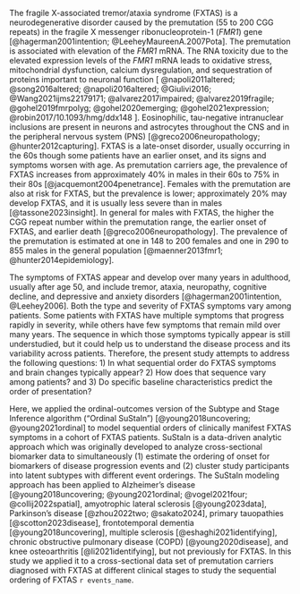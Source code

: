 The fragile X-associated tremor/ataxia syndrome (FXTAS) is a
neurodegenerative disorder caused by the
premutation (55 to 200 CGG repeats) in the
fragile X messenger ribonucleoprotein-1 (*FMR1*) gene [@hagerman2001intention; @LeeheyMaureenA.2007Pota].
The premutation is associated with
elevation of the *FMR1* mRNA.
The RNA toxicity 
due to the elevated expression levels of the *FMR1* mRNA leads to 
oxidative stress,
mitochondrial dysfunction,
calcium dysregulation, and
sequestration of proteins important to neuronal function
[
@napoli2011altered; 
@song2016altered;
@napoli2016altered;
@Giulivi2016;
@Wang2021ijms22179171;
@alvarez2017impaired;
@alvarez2019fragile;
@gohel2019fmrpolyg;
@gohel2020emerging;
@gohel2021expression;
@robin2017/10.1093/hmg/ddx148
].
Eosinophilic, tau-negative intranuclear inclusions 
are present in neurons and astrocytes 
throughout the CNS 
and in the peripheral nervous system (PNS) 
[@greco2006neuropathology; @hunter2012capturing].
FXTAS is a late-onset disorder, 
usually occurring in the 60s
though some patients have an earlier onset,
and its signs and symptoms worsen with age.
As premutation carriers age,
the prevalence of FXTAS increases from approximately
40% in males in their 60s to
75% in their 80s [@jacquemont2004penetrance].
Females with the premutation are also at risk for FXTAS,
but the prevalence is lower;
approximately 20% may develop FXTAS,
and it is usually less severe than in males [@tassone2023insight].
In general
for males with FXTAS,
the higher the CGG repeat number within the premutation range,
the earlier onset of FXTAS,
and earlier death [@greco2006neuropathology].
The prevalence of the premutation is estimated at
one in 148 to 200 females and
one in 290 to 855 males
in the general population [@maenner2013fmr1; @hunter2014epidemiology].

The symptoms of FXTAS appear and develop over many years in adulthood, 
usually after age 50, and include 
tremor, 
ataxia, 
neuropathy, 
cognitive decline, 
and depressive and anxiety disorders
[@hagerman2001intention, @Leehey2006].
Both the type and severity of FXTAS symptoms vary among patients. 
Some patients with FXTAS have multiple symptoms that 
progress rapidly in severity, 
while others have few symptoms that remain mild over many years. 
The sequence in which those symptoms typically appear 
is still understudied,
but it could help us to understand the disease process and its variability across patients.
Therefore, the present study attempts to address the following questions:
1) In what sequential order do 
FXTAS symptoms and brain changes typically appear?
2) How does that sequence vary among patients?
and 3) Do specific baseline characteristics predict the order of presentation?

Here, we applied the ordinal-outcomes version of the
Subtype and Stage Inference algorithm
("Ordinal SuStaIn") [@young2018uncovering; @young2021ordinal]
to model sequential orders of clinically manifest FXTAS symptoms
in a cohort of FXTAS patients.
SuStaIn is a data-driven analytic approach
which was originally developed to
analyze cross-sectional biomarker data
to simultaneously
(1) estimate the ordering of onset 
for biomarkers of disease progression events and
(2) cluster study participants into 
latent subtypes with different event orderings.
The SuStaIn modeling approach has been applied to
Alzheimer's disease
[@young2018uncovering; @young2021ordinal; @vogel2021four; @collij2022spatial],
amyotrophic lateral sclerosis [@young2023data],
Parkinson's disease [@zhou2022two; @sakato2024],
primary tauopathies [@scotton2023disease],
frontotemporal dementia [@young2018uncovering],
multiple sclerosis [@eshaghi2021identifying],
chronic obstructive pulmonary disease (COPD) [@young2020disease],
and knee osteoarthritis [@li2021identifying],
but not previously for FXTAS.
In this study we applied it to a cross-sectional data set of
premutation carriers diagnosed with FXTAS at different clinical stages
to study the sequential ordering of FXTAS `r events_name`.
